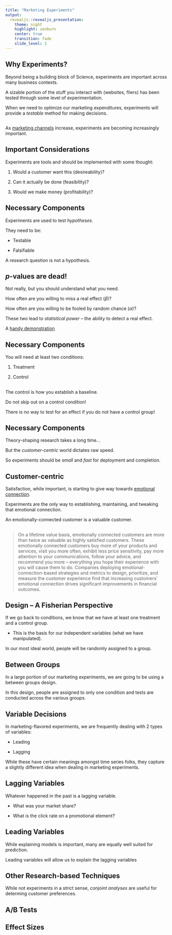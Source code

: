 ```yaml
---
title: "Marketing Experiments"
output:
  revealjs::revealjs_presentation:
    theme: night
    highlight: zenburn
    center: true
    transition: fade
    slide_level: 2
---
```


## {data-background="https://66.media.tumblr.com/ab162fb6a5df19e1db642cc0aea64c8e/tumblr_n19mihbKl51rqgjjao1_500.gif" data-background-size="contain"}

## Why Experiments?

Beyond being a building block of Science, experiments are important across many business contexts.

A sizable portion of the stuff you interact with (websites, fliers) has been tested through some level of experimentation.

When we need to optimize our marketing expenditures, experiments will provide a *testable* method for making decisions.

## 

As <a href = "https://adparlor.com/wp-content/uploads/2015/09/AdParlor-CaseStudy-Facebook-2015-Molson-Coors.pdf">marketing channels</a> increase, experiments are becoming increasingly important.

## Important Considerations

Experiments are tools and should be implemented with some thought:

1.  Would a customer want this (desireability)?

2.  Can it actually be done (feasibility)?

3.  Would we make money (profitability)?

## Necessary Components

Experiments are used to test *hypotheses*.

They need to be:

- Testable

- Falsifiable

A research question is not a hypothesis.

## {data-background="http://imgs.xkcd.com/comics/p_values.png" data-background-size="500px"}

## *p*-values are dead!

Not really, but you should understand what you need.

How often are you willing to miss a real effect ($\beta$)?

How often are you willing to be fooled by random chance ($\alpha$)?

These two lead to *statistical power* -- the ability to detect a real effect.

A <a href="https://juliasilge.shinyapps.io/power-app/">handy demonstration</a>

## {data-background="https://i2.wp.com/flowingdata.com/wp-content/uploads/2014/05/Type-I-and-II-errors1.jpg?resize=620%2C465&ssl=1" data-background-size="500px"}

## Necessary Components

You will need at least two conditions: 

1.  Treatment 

2.  Control

## 

The control is how you establish a baseline.

Do not skip out on a control condition!

There is no way to test for an effect if you do not have a control group!

## Necessary Components

Theory-shaping research takes a long time...

But the *customer-centric* world dictates raw speed.

So experiments should be *small* and *fast* for deployment and completion.

## {data-background="https://farm8.static.flickr.com/7123/13763731323_42cf430679_b.jpg"}

## Customer-centric

Satisfaction, while important, is starting to give way towards <a href="https://hbr.org/2016/08/an-emotional-connection-matters-more-than-customer-satisfaction">emotional connection</a>.

Experiments are the only way to establishing, maintaining, and tweaking that emotional connection.

An emotionally-connected customer is a valuable customer.

##

> On a lifetime value basis, emotionally connected customers are more than twice as valuable as highly satisfied customers. These emotionally connected customers buy more of your products and services, visit you more often, exhibit less price sensitivity, pay more attention to your communications, follow your advice, and recommend you more – everything you hope their experience with you will cause them to do. Companies deploying emotional-connection-based strategies and metrics to design, prioritize, and measure the customer experience find that increasing customers’ emotional connection drives significant improvements in financial outcomes.

## Design -- A Fisherian Perspective

If we go back to conditions, we know that we have at least one treatment and a control group.

- This is the basis for our independent variables (what we have manipulated).

In our most ideal world, people will be randomly assigned to a group. 

## Between Groups

In a large portion of our marketing experiments, we are going to be using a between groups design.

In this design, people are assigned to only one condition and tests are conducted across the various groups.

## Variable Decisions

In marketing-flavored experiments, we are frequently dealing with 2 types of variables:

- Leading

- Lagging

While these have certain meanings amongst time series folks, they capture a slightly different idea when dealing in marketing experiments.

## Lagging Variables

Whatever happened in the past is a lagging variable. 

- What was your market share?

- What is the click rate on a promotional element?

## Leading Variables

While explaining models is important, many are equally well suited for prediction.

Leading variables will allow us to explain the lagging variables

## Other Research-based Techniques

While not experiments in a strict sense, *conjoint analyses* are useful for determing customer preferences.

## A/B Tests

## Effect Sizes